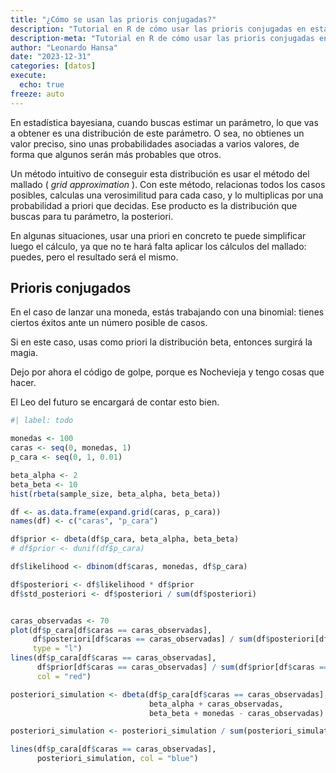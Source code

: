 ```yaml
---
title: "¿Cómo se usan las prioris conjugadas?"
description: "Tutorial en R de cómo usar las prioris conjugadas en estadística bayesiana, con el ejemplo de lanzar una moneda"
description-meta: "Tutorial en R de cómo usar las prioris conjugadas en estadística bayesiana, con el ejemplo de lanzar una moneda"
author: "Leonardo Hansa"
date: "2023-12-31"
categories: [datos]
execute: 
  echo: true
freeze: auto
---
```


En estadística bayesiana, cuando buscas estimar un parámetro, lo que vas a obtener es una distribución de este parámetro. O sea, no obtienes un valor preciso, sino unas probabilidades asociadas a varios valores, de forma que algunos serán más probables que otros. 

Un método intuitivo de conseguir esta distribución es usar el método del mallado ( _grid approximation_ ). Con este método, relacionas todos los casos posibles, calculas una verosimilitud para cada caso, y lo multiplicas por una probabilidad a priori que decidas. Ese producto es la distribución que buscas para tu parámetro, la posteriori. 

En algunas situaciones, usar una priori en concreto te puede simplificar luego el cálculo, ya que no te hará falta aplicar los cálculos del mallado: puedes, pero el resultado será el mismo. 

## Prioris conjugados

En el caso de lanzar una moneda, estás trabajando con una binomial: tienes ciertos éxitos ante un número posible de casos. 

Si en este caso, usas como priori la distribución beta, entonces surgirá la magia. 

Dejo por ahora el código de golpe, porque es Nochevieja y tengo cosas que hacer. 

El Leo del futuro se encargará de contar esto bien. 

```r
#| label: todo

monedas <- 100
caras <- seq(0, monedas, 1)
p_cara <- seq(0, 1, 0.01)

beta_alpha <- 2
beta_beta <- 10
hist(rbeta(sample_size, beta_alpha, beta_beta))

df <- as.data.frame(expand.grid(caras, p_cara))
names(df) <- c("caras", "p_cara")

df$prior <- dbeta(df$p_cara, beta_alpha, beta_beta)
# df$prior <- dunif(df$p_cara)

df$likelihood <- dbinom(df$caras, monedas, df$p_cara)

df$posteriori <- df$likelihood * df$prior
df$std_posteriori <- df$posteriori / sum(df$posteriori)


caras_observadas <- 70
plot(df$p_cara[df$caras == caras_observadas], 
     df$posteriori[df$caras == caras_observadas] / sum(df$posteriori[df$caras == caras_observadas]), 
     type = "l")
lines(df$p_cara[df$caras == caras_observadas], 
      df$prior[df$caras == caras_observadas] / sum(df$prior[df$caras == caras_observadas]), 
      col = "red")

posteriori_simulation <- dbeta(df$p_cara[df$caras == caras_observadas], 
                               beta_alpha + caras_observadas, 
                               beta_beta + monedas - caras_observadas)

posteriori_simulation <- posteriori_simulation / sum(posteriori_simulation)

lines(df$p_cara[df$caras == caras_observadas], 
      posteriori_simulation, col = "blue")
```

